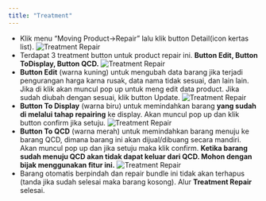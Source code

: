 ```yaml
---
title: "Treatment"
---
```


- Klik menu “Moving Product->Repair” lalu klik button Detail(icon kertas list).
  ![Treatment Repair](/image/storage/repair/treatment/a-1.png "Treatment Repair")
- Terdapat 3 treatment button untuk product repair ini. **Button Edit, Button ToDisplay, Button QCD.**
  ![Treatment Repair](/image/storage/repair/treatment/b-1.png "Treatment Repair")
- **Button Edit** (warna kuning) untuk mengubah data barang jika terjadi pengurangan harga karna rusak, data nama tidak sesuai, dan lain lain. Jika di klik akan muncul pop up untuk meng edit data product. Jika sudah diubah dengan sesuai, klik button Update.
  ![Treatment Repair](/image/storage/repair/treatment/c-1.png "Treatment Repair")
- **Button To Display** (warna biru) untuk memindahkan barang **yang sudah di melalui tahap repairing** ke display. Akan muncul pop up dan klik button confirm jika setuju.
  ![Treatment Repair](/image/storage/repair/treatment/d-1.png "Treatment Repair")
- **Button To QCD** (warna merah) untuk memindahkan barang menuju ke barang QCD, dimana barang ini akan dijual/dibuang secara mandiri. Akan muncul pop up dan jika setuju maka klik confirm. **Ketika barang sudah menuju QCD akan tidak dapat keluar dari QCD. Mohon dengan bijak menggunakan fitur ini.**
  ![Treatment Repair](/image/storage/repair/treatment/e-1.png "Treatment Repair")
- Barang otomatis berpindah dan repair bundle ini tidak akan terhapus (tanda jika sudah selesai maka barang kosong). Alur **Treatment Repair** selesai.